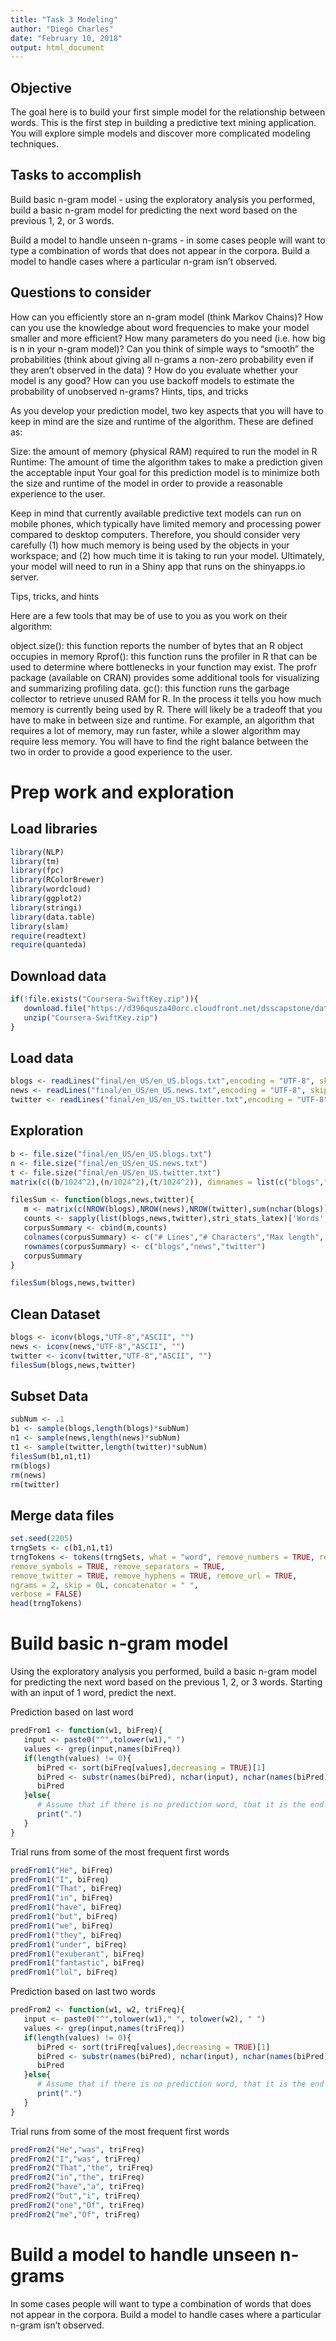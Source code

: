 ```yaml
---
title: "Task 3 Modeling"
author: "Diego Charles"
date: "February 10, 2018"
output: html_document
---
```


## Objective

The goal here is to build your first simple model for the relationship between words. This is the first step in building a predictive text mining application. You will explore simple models and discover more complicated modeling techniques.

## Tasks to accomplish

Build basic n-gram model - using the exploratory analysis you performed, build a basic n-gram model for predicting the next word based on the previous 1, 2, or 3 words.

Build a model to handle unseen n-grams - in some cases people will want to type a combination of words that does not appear in the corpora. Build a model to handle cases where a particular n-gram isn't observed.

## Questions to consider

How can you efficiently store an n-gram model (think Markov Chains)?
How can you use the knowledge about word frequencies to make your model smaller and more efficient?
How many parameters do you need (i.e. how big is n in your n-gram model)?
Can you think of simple ways to "smooth" the probabilities (think about giving all n-grams a non-zero probability even if they aren't observed in the data) ?
How do you evaluate whether your model is any good?
How can you use backoff models to estimate the probability of unobserved n-grams?
Hints, tips, and tricks

As you develop your prediction model, two key aspects that you will have to keep in mind are the size and runtime of the algorithm. These are defined as:

Size: the amount of memory (physical RAM) required to run the model in R
Runtime: The amount of time the algorithm takes to make a prediction given the acceptable input
Your goal for this prediction model is to minimize both the size and runtime of the model in order to provide a reasonable experience to the user.

Keep in mind that currently available predictive text models can run on mobile phones, which typically have limited memory and processing power compared to desktop computers. Therefore, you should consider very carefully (1) how much memory is being used by the objects in your workspace; and (2) how much time it is taking to run your model. Ultimately, your model will need to run in a Shiny app that runs on the shinyapps.io server.

Tips, tricks, and hints

Here are a few tools that may be of use to you as you work on their algorithm:

object.size(): this function reports the number of bytes that an R object occupies in memory
Rprof(): this function runs the profiler in R that can be used to determine where bottlenecks in your function may exist. The profr package (available on CRAN) provides some additional tools for visualizing and summarizing profiling data.
gc(): this function runs the garbage collector to retrieve unused RAM for R. In the process it tells you how much memory is currently being used by R.
There will likely be a tradeoff that you have to make in between size and runtime. For example, an algorithm that requires a lot of memory, may run faster, while a slower algorithm may require less memory. You will have to find the right balance between the two in order to provide a good experience to the user.

# Prep work and exploration
## Load libraries
```r
library(NLP)
library(tm)
library(fpc)
library(RColorBrewer)
library(wordcloud)
library(ggplot2)
library(stringi)
library(data.table)
library(slam)
require(readtext)
require(quanteda)
```

## Download data
```r
if(!file.exists("Coursera-SwiftKey.zip")){
   download.file("https://d396qusza40orc.cloudfront.net/dsscapstone/dataset/Coursera-SwiftKey.zip","Coursera-SwiftKey.zip")
   unzip("Coursera-SwiftKey.zip")
}
```

## Load data
```r
blogs <- readLines("final/en_US/en_US.blogs.txt",encoding = "UTF-8", skipNul = TRUE)
news <- readLines("final/en_US/en_US.news.txt",encoding = "UTF-8", skipNul = TRUE)
twitter <- readLines("final/en_US/en_US.twitter.txt",encoding = "UTF-8", skipNul = TRUE)
```

## Exploration
```r
b <- file.size("final/en_US/en_US.blogs.txt")
n <- file.size("final/en_US/en_US.news.txt")
t <- file.size("final/en_US/en_US.twitter.txt")
matrix(c((b/1024^2),(n/1024^2),(t/1024^2)), dimnames = list(c("blogs","news","twitter"),"file size in Mb"))

filesSum <- function(blogs,news,twitter){
   m <- matrix(c(NROW(blogs),NROW(news),NROW(twitter),sum(nchar(blogs)),sum(nchar(news)),sum(nchar(twitter)),max(nchar(blogs)),max(nchar(news)),max(nchar(twitter))),byrow = FALSE,nrow=3,ncol=3)
   counts <- sapply(list(blogs,news,twitter),stri_stats_latex)['Words',]
   corpusSummary <- cbind(m,counts)
   colnames(corpusSummary) <- c("# Lines","# Characters","Max length", "# Words")
   rownames(corpusSummary) <- c("blogs","news","twitter")
   corpusSummary
}

filesSum(blogs,news,twitter)

```

## Clean Dataset
```r
blogs <- iconv(blogs,"UTF-8","ASCII", "")
news <- iconv(news,"UTF-8","ASCII", "")
twitter <- iconv(twitter,"UTF-8","ASCII", "")
filesSum(blogs,news,twitter)
```

## Subset Data
```r
subNum <- .1
b1 <- sample(blogs,length(blogs)*subNum)
n1 <- sample(news,length(news)*subNum)
t1 <- sample(twitter,length(twitter)*subNum)
filesSum(b1,n1,t1)
rm(blogs)
rm(news)
rm(twitter)

```

## Merge data files
```r
set.seed(2205)
trngSets <- c(b1,n1,t1)
trngTokens <- tokens(trngSets, what = "word", remove_numbers = TRUE, remove_punct = TRUE,
remove_symbols = TRUE, remove_separators = TRUE,
remove_twitter = TRUE, remove_hyphens = TRUE, remove_url = TRUE,
ngrams = 2, skip = 0L, concatenator = " ",
verbose = FALSE)
head(trngTokens)
```


# Build basic n-gram model
Using the exploratory analysis you performed, build a basic n-gram model for predicting the next word based on the previous 1, 2, or 3 words.
Starting with an input of 1 word, predict the next.

Prediction based on last word
```r
predFrom1 <- function(w1, biFreq){
   input <- paste0("^",tolower(w1)," ")
   values <- grep(input,names(biFreq))
   if(length(values) != 0){
      biPred <- sort(biFreq[values],decreasing = TRUE)[1]
      biPred <- substr(names(biPred), nchar(input), nchar(names(biPred)))
      biPred
   }else{
      # Assume that if there is no prediction word, that it is the end of a sentance (naive... I know)
      print(".")
   }
}
```

Trial runs from some of the most frequent first words
```r
predFrom1("He", biFreq)
predFrom1("I", biFreq)
predFrom1("That", biFreq)
predFrom1("in", biFreq)
predFrom1("have", biFreq)
predFrom1("but", biFreq)
predFrom1("we", biFreq)
predFrom1("they", biFreq)
predFrom1("under", biFreq)
predFrom1("exuberant", biFreq)
predFrom1("fantastic", biFreq)
predFrom1("lol", biFreq)

```


Prediction based on last two words
```r
predFrom2 <- function(w1, w2, triFreq){
   input <- paste0("^",tolower(w1)," ", tolower(w2), " ")
   values <- grep(input,names(triFreq))
   if(length(values) != 0){
      biPred <- sort(triFreq[values],decreasing = TRUE)[1]
      biPred <- substr(names(biPred), nchar(input), nchar(names(biPred)))
      biPred
   }else{
      # Assume that if there is no prediction word, that it is the end of a sentance (naive... I know)
      print(".")
   }
}
```

Trial runs from some of the most frequent first words
```r
predFrom2("He","was", triFreq)
predFrom2("I","was", triFreq)
predFrom2("That","the", triFreq)
predFrom2("in","the", triFreq)
predFrom2("have","a", triFreq)
predFrom2("but","i", triFreq)
predFrom2("one","Of", triFreq)
predFrom2("me","Of", triFreq)

```






# Build a model to handle unseen n-grams
In some cases people will want to type a combination of words that does not appear in the corpora. Build a model to handle cases where a particular n-gram isn't observed.